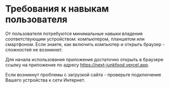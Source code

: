 # Требования к навыкам пользователя

От пользователя потребуются минимальные навыки владения соответствующим устройством: компьютером, планшетом или смартфоном. 
Если знаете, как включить компьютер и открыть браузер - сложностей не возникнет. 

Для начала использования приложения достаточно открыть в браузере ссылку на приложение по адресу 
https://next-junkfood.vercel.app.

Если возникнут проблемы с загрузкой сайта - проверьте подключение Вашего устройства к сети Интернет.
